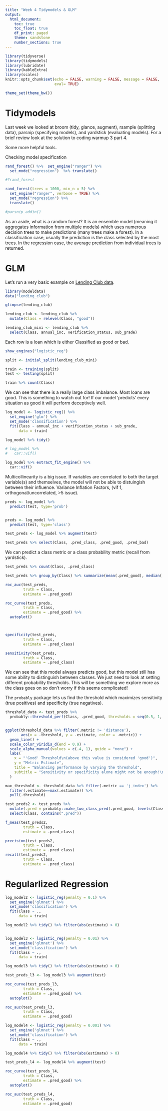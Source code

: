 ```yaml
---
title: "Week 4 Tidymodels & GLM"
output:
  html_document:
    toc: true
    toc_float: true
    df_print: paged
    theme: sandstone
    number_sections: true
---
```


```r
library(tidyverse)
library(tidymodels)
library(lubridate)
library(kableExtra)
library(scales)
knitr::opts_chunk$set(echo = FALSE, warning = FALSE, message = FALSE,
                      eval= TRUE)

theme_set(theme_bw())
```

# Tidymodels

Last week we looked at broom (tidy, glance, augment), rsample (splitting data), parsnip (specifying models), and yardstick (evaluating models). For a brief review look at the solution to coding warmup 3 part 4.

Some more helpful tools.

Checking model specification

```r
rand_forest() %>%  set_engine("ranger") %>% 
  set_mode("regression")  %>% translate()

#?rand_forest

rand_forest(trees = 1000, min_n = 5) %>% 
  set_engine("ranger", verbose = TRUE) %>% 
  set_mode("regression") %>%
  translate()

#parsnip_addin()
```

As an aside, what is a random forest? It is an ensemble model (meaning it aggregates information from multiple models) which uses numerous decision trees to make predictions (many trees make a forest). In a classification case, usually the prediction is the class selected by the most trees. In the regression case, the average prediction from individual trees is returned.


# GLM


Let's run a very basic example on [Lending Club data](https://probably.tidymodels.org/articles/where-to-use.html).


```r
library(modeldata)
data("lending_club")

glimpse(lending_club)

lending_club <- lending_club %>%
  mutate(Class = relevel(Class, "good"))

lending_club_mini <- lending_club %>%
  select(Class, annual_inc, verification_status, sub_grade)

```

Each row is a loan which is either Classified as good or bad.

```r
show_engines("logistic_reg")

split <- initial_split(lending_club_mini)

train <- training(split)
test <- testing(split)

train %>% count(Class)
```

We can see that there is a really large class imbalance. Most loans are good. This is something to watch out for! If our model 'predicts' every situation as good it will perform deceptively well.

```r
log_model <- logistic_reg() %>%
  set_engine('glm') %>%
  set_mode('classification') %>%
  fit(Class ~ annual_inc + verification_status + sub_grade,
      data = train)

log_model %>% tidy()

# log_model %>% 
#   car::vif()

log_model %>% extract_fit_engine() %>%
  car::vif()
```

Multicollinearity is a big issue. If variables are correlated to both the target variable(s) and themselves, the model will not be able to distuingish between their influence. Variance Inflation Factors, (vif 1, orthogonal/uncorrelated, >5 issue).

```r
preds <- log_model %>%
  predict(test, type='prob')


preds <- log_model %>%
  predict(test, type='class')

test_preds <- log_model %>% augment(test)

test_preds %>% select(Class, .pred_class, .pred_good, .pred_bad)
```

We can predict a class metric or a class probability metric (recall from yardstick).

```r
test_preds %>% count(Class, .pred_class)

test_preds %>% group_by(Class) %>% summarize(mean(.pred_good), median(.pred_good))

roc_auc(test_preds,
        truth = Class,
        estimate = .pred_good)

roc_curve(test_preds,
        truth = Class,
        estimate = .pred_good) %>%
  autoplot()



specificity(test_preds,
        truth = Class,
        estimate = .pred_class) 

sensitivity(test_preds,
        truth = Class,
        estimate = .pred_class)
```

We can see that this model always predicts good, but this model still has some ability to distinguish between classes. We just need to look at setting different probability thresholds. This will be something we explore more as the class goes on so don't worry if this seems complicated! 

The `probably` package lets us find the threshold which maximizes sensitivity (true positives) and specificity (true negatives).

```r
threshold_data <- test_preds %>%
  probably::threshold_perf(Class, .pred_good, thresholds = seq(0.5, 1, by = 0.0025))


ggplot(threshold_data %>% filter(.metric != 'distance'), 
       aes(x = .threshold, y = .estimate, color = .metric)) +
  geom_line() +
  scale_color_viridis_d(end = 0.9) +
  scale_alpha_manual(values = c(.4, 1), guide = "none") +
  labs(
    x = "'Good' Threshold\n(above this value is considered 'good')",
    y = "Metric Estimate",
    title = "Balancing performance by varying the threshold",
    subtitle = "Sensitivity or specificity alone might not be enough!\nVertical line = Max J-Index"
  )

max_threshold <- threshold_data %>% filter(.metric == 'j_index') %>%
  filter(.estimate==max(.estimate)) %>%
  pull(.threshold)

test_preds2 <- test_preds %>%
  mutate(.pred = probably::make_two_class_pred(.pred_good, levels(Class), threshold = max_threshold)) %>%
  select(Class, contains(".pred"))

f_meas(test_preds2,
        truth = Class,
        estimate = .pred_class) 

precision(test_preds2,
        truth = Class,
        estimate = .pred_class) 
recall(test_preds2,
        truth = Class,
        estimate = .pred_class) 

```

# Regularlized Regression

```r
log_model2 <- logistic_reg(penalty = 0.1) %>%
  set_engine('glmnet') %>%
  set_mode('classification') %>%
  fit(Class ~ .,
      data = train)

log_model2 %>% tidy() %>% filter(abs(estimate) > 0)


log_model3 <- logistic_reg(penalty = 0.01) %>%
  set_engine('glmnet') %>%
  set_mode('classification') %>%
  fit(Class ~ .,
      data = train)

log_model3 %>% tidy() %>% filter(abs(estimate) > 0)

test_preds_l3 <- log_model3 %>% augment(test)

roc_curve(test_preds_l3,
        truth = Class,
        estimate = .pred_good) %>%
  autoplot()

roc_auc(test_preds_l3,
        truth = Class,
        estimate = .pred_good)

log_model4 <- logistic_reg(penalty = 0.001) %>%
  set_engine('glmnet') %>%
  set_mode('classification') %>%
  fit(Class ~ .,
      data = train)

log_model4 %>% tidy() %>% filter(abs(estimate) > 0)

test_preds_l4 <- log_model4 %>% augment(test)

roc_curve(test_preds_l4,
        truth = Class,
        estimate = .pred_good) %>%
  autoplot()

roc_auc(test_preds_l4,
        truth = Class,
        estimate = .pred_good)


```

